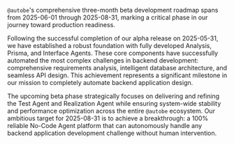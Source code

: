 
<AutoBeRoadmapDiagram />

`@autobe`'s comprehensive three-month beta development roadmap spans from 2025-06-01 through 2025-08-31, marking a critical phase in our journey toward production readiness.

Following the successful completion of our alpha release on 2025-05-31, we have established a robust foundation with fully developed Analysis, Prisma, and Interface Agents. These core components have successfully automated the most complex challenges in backend development: comprehensive requirements analysis, intelligent database architecture, and seamless API design. This achievement represents a significant milestone in our mission to completely automate backend application design.

The upcoming beta phase strategically focuses on delivering and refining the Test Agent and Realization Agent while ensuring system-wide stability and performance optimization across the entire `@autobe` ecosystem. Our ambitious target for 2025-08-31 is to achieve a breakthrough: a 100% reliable No-Code Agent platform that can autonomously handle any backend application development challenge without human intervention.